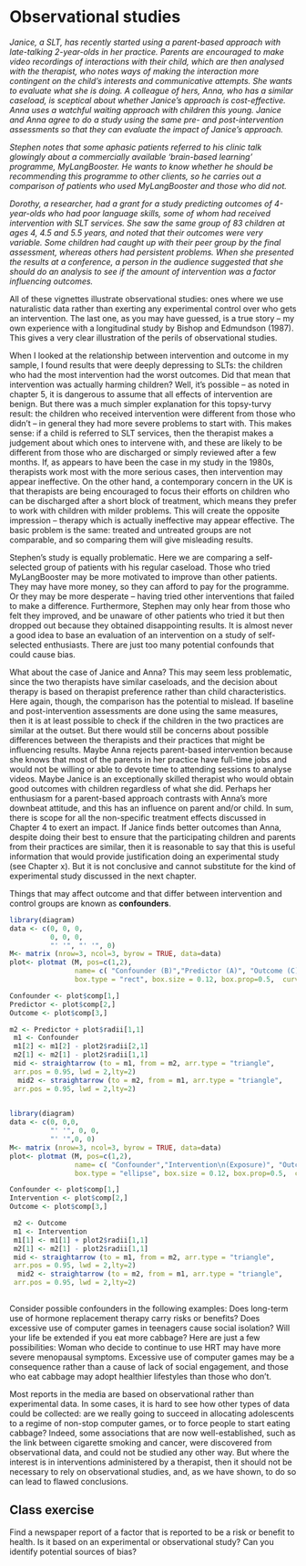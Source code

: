 # Observational studies

*Janice, a SLT, has recently started using a parent-based approach with late-talking 2-year-olds in her practice. Parents are encouraged to make video recordings of interactions with their child, which are then analysed with the therapist, who notes ways of making the interaction more contingent on the child's interests and communicative attempts. She wants to evaluate what she is doing. A colleague of hers, Anna, who has a similar caseload,  is sceptical about whether Janice's approach is cost-effective. Anna uses a watchful waiting approach with children this young. Janice and Anna agree to do a study using the same pre- and post-intervention assessments so that they can evaluate the impact of Janice's approach.*

*Stephen notes that some aphasic patients referred to his clinic talk glowingly about a commercially available 'brain-based learning' programme, MyLangBooster. He wants to know whether he should be recommending this programme to other clients, so he carries out a comparison of patients who used MyLangBooster and those who did not.*

*Dorothy, a researcher, had a grant for a study predicting outcomes of 4-year-olds who had poor language skills, some of whom had received intervention with SLT services. She saw the same group of 83 children at ages 4, 4.5 and 5.5 years, and noted that their outcomes were very variable. Some children had caught up with their peer group by the final assessment, whereas others had persistent problems. When she presented the results at a conference, a person in the audience suggested that she should do an analysis to see if the amount of intervention was a factor influencing outcomes.*

All of these vignettes illustrate observational studies: ones where we use naturalistic data rather than exerting any experimental control over who gets an intervention. The last one, as you may have guessed, is a true story – my own experience with a longitudinal study by Bishop and Edmundson (1987). This gives a very clear illustration of the perils of observational studies.

When I looked at the relationship between intervention and outcome in my sample, I found results that were deeply depressing to SLTs: the children who had the most intervention had the worst outcomes. Did that mean that intervention was actually harming children? Well, it's possible – as noted in chapter 5, it is dangerous to assume that all effects of intervention are benign. But there was a much simpler explanation for this topsy-turvy result: the children who received intervention were different from those who didn't – in general they had more severe problems to start with. This makes sense: if a child is referred to SLT services, then the therapist makes a judgement about which ones to intervene with, and these are likely to be different from those who are discharged or simply reviewed after a few months. If, as appears to have been the case in my study in the 1980s, therapists work most with the more serious cases, then intervention may appear ineffective. On the other hand, a contemporary concern in the UK is that therapists are being encouraged to focus their efforts on children who can be discharged after a short block of treatment, which means they prefer to work with children with milder problems. This will create the opposite impression – therapy which is actually ineffective may appear effective. The basic problem is the same: treated and untreated groups are not comparable, and so comparing them will give misleading results. 

Stephen's study is equally problematic. Here we are comparing a self-selected group of patients with his regular caseload. Those who tried MyLangBooster may be more motivated to improve than other patients. They may have more money, so they can afford to pay for the programme. Or they may be more desperate – having tried other interventions that failed to make a difference.  Furthermore, Stephen may only hear from those who felt they improved, and be unaware of other patients who tried it but then dropped out because they obtained disappointing results. It is almost never a good idea to base an evaluation of an intervention on a study of self-selected enthusiasts. There are just too many potential confounds that could cause bias.

What about the case of Janice and Anna? This may seem less problematic, since the two therapists have similar caseloads, and the decision about therapy is based on therapist preference rather than child characteristics. Here again, though, the comparison has the potential to mislead. If baseline and post-intervention assessments are done using the same measures, then it is at least possible to check if the children in the two practices are similar at the outset. But there would still be concerns about possible differences between the therapists and their practices that might be influencing results. Maybe Anna rejects parent-based intervention because she knows that most of the parents in her practice have full-time jobs and would not be willing or able to devote time to attending sessions to analyse videos. Maybe Janice is an exceptionally skilled therapist who would obtain good outcomes with children regardless of what she did. Perhaps her enthusiasm for a parent-based approach contrasts with Anna's more downbeat attitude, and this has an influence on parent and/or child. In sum, there is scope for all the non-specific treatment effects discussed in Chapter 4 to exert an impact. If Janice finds better outcomes than Anna, despite doing their best to ensure that the participating children and parents from their practices are similar, then it is reasonable to say that this is useful information that would provide justification doing an experimental study (see Chapter x). But it is not conclusive and cannot substitute for the kind of experimental study discussed in the next chapter.

Things that may affect outcome and that differ between intervention and control groups are known as **confounders**. 
```r
library(diagram)
data <- c(0, 0, 0,
          0, 0, 0, 
          "' '", "' '", 0)
M<- matrix (nrow=3, ncol=3, byrow = TRUE, data=data)
plot<- plotmat (M, pos=c(1,2), 
                name= c( "Confounder (B)","Predictor (A)", "Outcome (C)"), 
                box.type = "rect", box.size = 0.12, box.prop=0.5,  curve=0)

Confounder <- plot$comp[1,]
Predictor <- plot$comp[2,]
Outcome <- plot$comp[3,]

m2 <- Predictor + plot$radii[1,1]
 m1 <- Confounder
 m1[2] <- m1[2] - plot2$radii[2,1]
 m2[1] <- m2[1] - plot2$radii[1,1]
 mid <- straightarrow (to = m1, from = m2, arr.type = "triangle",
 arr.pos = 0.95, lwd = 2,lty=2)
  mid2 <- straightarrow (to = m2, from = m1, arr.type = "triangle",
 arr.pos = 0.95, lwd = 2,lty=2)
 
```

```r
library(diagram)
data <- c(0, 0,0,
          "' '", 0, 0, 
          "' '",0, 0)
M<- matrix (nrow=3, ncol=3, byrow = TRUE, data=data)
plot<- plotmat (M, pos=c(1,2), 
                name= c( "Confounder","Intervention\n(Exposure)", "Outcome"), 
                box.type = "ellipse", box.size = 0.12, box.prop=0.5,  curve=0)

Confounder <- plot$comp[1,]
Intervention <- plot$comp[2,]
Outcome <- plot$comp[3,]

 m2 <- Outcome 
 m1 <- Intervention
 m1[1] <- m1[1] + plot2$radii[1,1]
 m2[1] <- m2[1] - plot2$radii[1,1]
 mid <- straightarrow (to = m1, from = m2, arr.type = "triangle",
 arr.pos = 0.95, lwd = 2,lty=2)
  mid2 <- straightarrow (to = m2, from = m1, arr.type = "triangle",
 arr.pos = 0.95, lwd = 2,lty=2)
 
```

Consider possible confounders in the following examples: Does long-term use of hormone replacement therapy carry risks or benefits? Does excessive use of computer games in teenagers cause social isolation? Will your life be extended if you eat more cabbage? Here are just a few possibilities:  Woman who decide to continue to use HRT may have more severe menopausal symptoms.  Excessive use of computer games may be a consequence rather than a cause of lack of social engagement, and those who eat cabbage may adopt healthier lifestyles than those who don't. 

Most reports in the media are based on observational rather than experimental data. In some cases, it is hard to see how other types of data could be collected: are we really going to succeed in allocating adolescents to a regime of non-stop computer games, or to force people to start eating cabbage? Indeed, some associations that are now well-established, such as the link between cigarette smoking and cancer, were discovered from observational data, and could not be studied any other way. But where the interest is in interventions administered by a therapist, then it should not be necessary to rely on observational studies, and, as we have shown, to do so can lead to flawed conclusions.


## Class exercise

Find a newspaper report of a factor that is reported to be a risk or benefit to health. Is it based on an experimental or observational study? Can you identify potential sources of bias?



